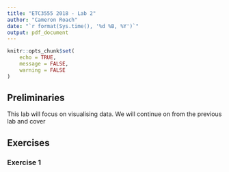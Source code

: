 ```yaml
---
title: "ETC3555 2018 - Lab 2"
author: "Cameron Roach"
date: "`r format(Sys.time(), '%d %B, %Y')`"
output: pdf_document
---
```


```r
knitr::opts_chunk$set(
	echo = TRUE,
	message = FALSE,
	warning = FALSE
)
```

## Preliminaries

This lab will focus on visualising data. We will continue on from the previous lab and cover

## Exercises

### Exercise 1

